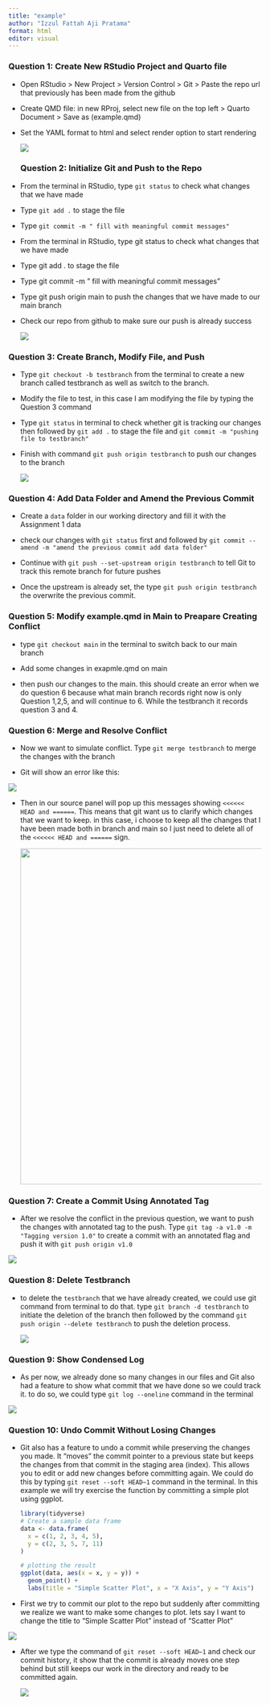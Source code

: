 ```yaml
---
title: "example"
author: "Izzul Fattah Aji Pratama"
format: html
editor: visual
---
```


### Question 1: Create New RStudio Project and Quarto file

-   Open RStudio \> New Project \> Version Control \> Git \> Paste the repo url that previously has been made from the github

-   Create QMD file: in new RProj, select new file on the top left \> Quarto Document \> Save as (example.qmd)

-   Set the YAML format to html and select render option to start rendering

    ![](images/clipboard-3291366609.png)

    ### Question 2: Initialize Git and Push to the Repo

-   From the terminal in RStudio, type `git status` to check what changes that we have made

-   Type `git add .` to stage the file

-   Type `git commit -m " fill with meaningful commit messages"`

-   From the terminal in RStudio, type git status to check what changes that we have made

-   Type git add . to stage the file

-   Type git commit -m " fill with meaningful commit messages"

-   Type git push origin main to push the changes that we have made to our main branch

-   Check our repo from github to make sure our push is already success

    ![](images/clipboard-3326618688.png)

### Question 3: Create Branch, Modify File, and Push

-   Type `git checkout -b testbranch` from the terminal to create a new branch called testbranch as well as switch to the branch.

-   Modify the file to test, in this case I am modifying the file by typing the Question 3 command

-   Type `git status` in terminal to check whether git is tracking our changes then followed by `git add .` to stage the file and `git commit -m "pushing file to testbranch"`

-   Finish with command `git push origin testbranch` to push our changes to the branch

    ![](images/clipboard-1433599888.png)

### Question 4: Add Data Folder and Amend the Previous Commit

-   Create a `data` folder in our working directory and fill it with the Assignment 1 data

-   check our changes with `git status` first and followed by `git commit --amend -m "amend the previous commit add data folder"`

-   Continue with `git push --set-upstream origin testbranch` to tell Git to track this remote branch for future pushes

-   Once the upstream is already set, the type `git push origin testbranch` the overwrite the previous commit.

### Question 5: Modify example.qmd in Main to Preapare Creating Conflict

-   type `git checkout main` in the terminal to switch back to our main branch

-   Add some changes in exapmle.qmd on main

-   then push our changes to the main. this should create an error when we do question 6 because what main branch records right now is only Question 1,2,5, and will continue to 6. While the testbranch it records question 3 and 4.

### Question 6: Merge and Resolve Conflict

-   Now we want to simulate conflict. Type `git merge testbranch` to merge the changes with the branch

-   Git will show an error like this:

![](images/clipboard-2659250452.png)

-   Then in our source panel will pop up this messages showing `<<<<<< HEAD and ======`. This means that git want us to clarify which changes that we want to keep. in this case, i choose to keep all the changes that I have been made both in branch and main so I just need to delete all of the `<<<<<< HEAD and ======` sign.

    ![](images/clipboard-3277969989.png){width="667"}

### Question 7: Create a Commit Using Annotated Tag

-   After we resolve the conflict in the previous question, we want to push the changes with annotated tag to the push. Type `git tag -a v1.0 -m "Tagging version 1.0"` to create a commit with an annotated flag and push it with `git push origin v1.0`

![](images/clipboard-2645839883.png)

### Question 8: Delete Testbranch

-   to delete the `testbranch` that we have already created, we could use git command from terminal to do that. type `git branch -d testbranch` to initiate the deletion of the branch then followed by the command `git push origin --delete testbranch` to push the deletion process.

    ![](images/clipboard-348984791.png)

### Question 9: Show Condensed Log

-   As per now, we already done so many changes in our files and Git also had a feature to show what commit that we have done so we could track it. to do so, we could type `git log --oneline` command in the terminal

![](images/clipboard-2469502363.png)

### Question 10: Undo Commit Without Losing Changes

-   Git also has a feature to undo a commit while preserving the changes you made. It "moves" the commit pointer to a previous state but keeps the changes from that commit in the staging area (index). This allows you to edit or add new changes before committing again. We could do this by typing `git reset --soft HEAD~1` command in the terminal. In this example we will try exercise the function by committing a simple plot using ggplot.

    ```r

    library(tidyverse)
    # Create a sample data frame
    data <- data.frame(
      x = c(1, 2, 3, 4, 5),
      y = c(2, 3, 5, 7, 11)
    )

    # plotting the result
    ggplot(data, aes(x = x, y = y)) +
      geom_point() +
      labs(title = "Simple Scatter Plot", x = "X Axis", y = "Y Axis")

    ```

-   First we try to commit our plot to the repo but suddenly after committing we realize we want to make some changes to plot. lets say I want to change the title to "Simple Scatter Plot" instead of "Scatter Plot"

![](images/clipboard-4149047022.png)

-   After we type the command of `git reset --soft HEAD~1` and check our commit history, it show that the commit is already moves one step behind but still keeps our work in the directory and ready to be committed again.

    ![](images/clipboard-1567667199.png)
